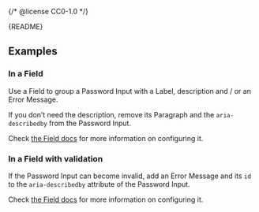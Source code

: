 {/* @license CC0-1.0 */}


<Meta of={PasswordInputStories} />

<Markdown>{README}</Markdown>

<Primary />

<Controls />

## Examples

### In a Field

Use a Field to group a Password Input with a Label, description and / or an Error Message.

If you don’t need the description, remove its Paragraph and the `aria-describedby` from the Password Input.

Check [the Field docs](/docs/components-forms-field--docs) for more information on configuring it.

<Canvas of={PasswordInputStories.InAField} />

### In a Field with validation

If the Password Input can become invalid, add an Error Message and its `id` to the `aria-describedby` attribute of the Password Input.

Check [the Field docs](/docs/components-forms-field--docs) for more information on configuring it.

<Canvas of={PasswordInputStories.InAFieldWithValidation} />
